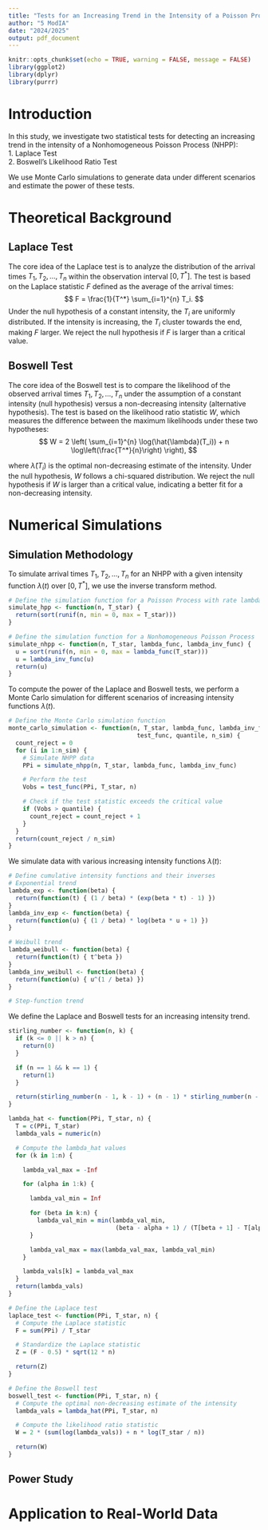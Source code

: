 ```yaml
---
title: "Tests for an Increasing Trend in the Intensity of a Poisson Process: A Power Study"
author: "5 ModIA"
date: "2024/2025"
output: pdf_document
---
```


```r
knitr::opts_chunk$set(echo = TRUE, warning = FALSE, message = FALSE)
library(ggplot2)
library(dplyr)
library(purrr)
```



# Introduction  
In this study, we investigate two statistical tests for detecting an increasing trend in the intensity of a Nonhomogeneous Poisson Process (NHPP):  
1. Laplace Test  
2. Boswell's Likelihood Ratio Test  

We use Monte Carlo simulations to generate data under different scenarios and estimate the power of these tests.

# Theoretical Background

## Laplace Test
The core idea of the Laplace test is to analyze the distribution of the arrival times $T_1, T_2, \ldots, T_n$ within the observation interval $[0, T^*]$.
The test is based on the Laplace statistic $F$ defined as the average of the arrival times:
$$
F = \frac{1}{T^*} \sum_{i=1}^{n} T_i.
$$
Under the null hypothesis of a constant intensity, the $T_i$ are uniformly distributed.
If the intensity is increasing, the $T_i$ cluster towards the end, making $F$ larger.
We reject the null hypothesis if $F$ is larger than a critical value. 

## Boswell Test
The core idea of the Boswell test is to compare the likelihood of the observed arrival times $T_1, T_2, \ldots, T_n$ under the assumption of a constant intensity (null hypothesis) versus a non-decreasing intensity (alternative hypothesis).
The test is based on the likelihood ratio statistic $W$, which measures the difference between the maximum likelihoods under these two hypotheses:
$$
W = 2 \left( \sum_{i=1}^{n} \log(\hat{\lambda}(T_i)) + n \log\left(\frac{T^*}{n}\right) \right),
$$

where $\hat{\lambda}(T_i)$ is the optimal non-decreasing estimate of the intensity.
Under the null hypothesis, $W$ follows a chi-squared distribution.
We reject the null hypothesis if $W$ is larger than a critical value, indicating a better fit for a non-decreasing intensity.


# Numerical Simulations

## Simulation Methodology

To simulate arrival times $T_1, T_2, \ldots, T_n$ for an NHPP with a given intensity function $\lambda(t)$ over $[0, T^*]$, we use the inverse transform method.

```r
# Define the simulation function for a Poisson Process with rate lambda = 1
simulate_hpp <- function(n, T_star) {
  return(sort(runif(n, min = 0, max = T_star)))
}
```


```r
# Define the simulation function for a Nonhomogeneous Poisson Process
simulate_nhpp <- function(n, T_star, lambda_func, lambda_inv_func) {
  u = sort(runif(n, min = 0, max = lambda_func(T_star)))
  u = lambda_inv_func(u)
  return(u)
}
```

To compute the power of the Laplace and Boswell tests, we perform a Monte Carlo simulation for different scenarios of increasing intensity functions $\lambda(t)$.

```r
# Define the Monte Carlo simulation function
monte_carlo_simulation <- function(n, T_star, lambda_func, lambda_inv_func, 
                                    test_func, quantile, n_sim) {
  count_reject = 0
  for (i in 1:n_sim) {
    # Simulate NHPP data
    PPi = simulate_nhpp(n, T_star, lambda_func, lambda_inv_func)

    # Perform the test
    Vobs = test_func(PPi, T_star, n)

    # Check if the test statistic exceeds the critical value
    if (Vobs > quantile) {
      count_reject = count_reject + 1
    }
  }
  return(count_reject / n_sim)
}
```

We simulate data with various increasing intensity functions $\lambda(t)$:
\begin{itemize}
  \item Exponential trend: $\begin{cases} \lambda(t) = e^{\beta t} \\ 
    \Lambda(t) = \frac{1}{\beta} (e^{\beta t} - 1) \\
    \Lambda^{-1}(u) = \frac{1}{\beta} \log(\beta u + 1) \end{cases}$

  \item Weibull trend: $\begin{cases} \lambda(t) = \beta t^{\beta - 1} \\ 
    \Lambda(t) = t^\beta \\
    \Lambda^{-1}(u) = u^{1/\beta} \end{cases}$
  
  \item Step-function trend: $\begin{cases} \lambda(t) = 1 + 1_{t > \tau} \\ 
    \Lambda(t) = t + \tau \\
    \Lambda^{-1}(u) = u - \tau \end{cases}$
\end{itemize}


```r
# Define cumulative intensity functions and their inverses
# Exponential trend
lambda_exp <- function(beta) {
  return(function(t) { (1 / beta) * (exp(beta * t) - 1) })
}
lambda_inv_exp <- function(beta) {
  return(function(u) { (1 / beta) * log(beta * u + 1) })
}

# Weibull trend
lambda_weibull <- function(beta) {
  return(function(t) { t^beta })
}
lambda_inv_weibull <- function(beta) {
  return(function(u) { u^(1 / beta) })
}

# Step-function trend

```

We define the Laplace and Boswell tests for an increasing intensity trend.

```r
stirling_number <- function(n, k) {
  if (k <= 0 || k > n) {
    return(0)
  }

  if (n == 1 && k == 1) {
    return(1)
  }

  return(stirling_number(n - 1, k - 1) + (n - 1) * stirling_number(n - 1, k))
}

lambda_hat <- function(PPi, T_star, n) {
  T = c(PPi, T_star)
  lambda_vals = numeric(n)

  # Compute the lambda_hat values
  for (k in 1:n) {

    lambda_val_max = -Inf

    for (alpha in 1:k) {

      lambda_val_min = Inf

      for (beta in k:n) {
        lambda_val_min = min(lambda_val_min,
                              (beta - alpha + 1) / (T[beta + 1] - T[alpha]))
      }

      lambda_val_max = max(lambda_val_max, lambda_val_min)
    }

    lambda_vals[k] = lambda_val_max
  }
  return(lambda_vals)
}
```



```r
# Define the Laplace test
laplace_test <- function(PPi, T_star, n) {
  # Compute the Laplace statistic
  F = sum(PPi) / T_star

  # Standardize the Laplace statistic
  Z = (F - 0.5) * sqrt(12 * n)

  return(Z)
}

# Define the Boswell test
boswell_test <- function(PPi, T_star, n) {
  # Compute the optimal non-decreasing estimate of the intensity
  lambda_vals = lambda_hat(PPi, T_star, n)

  # Compute the likelihood ratio statistic
  W = 2 * (sum(log(lambda_vals)) + n * log(T_star / n))

  return(W)
}
```


## Power Study


# Application to Real-World Data

